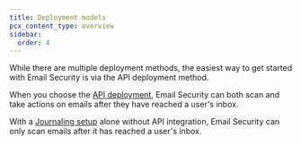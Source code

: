 ```yaml
---
title: Deployment models
pcx_content_type: overview
sidebar:
  order: 4
---
```


While there are multiple deployment methods, the easiest way to get started with Email Security is via the API deployment method.

When you choose the [API deployment](/cloudflare-one/email-security/setup/post-delivery-deployment/api/), Email Security can both scan and take actions on emails after they have reached a user's inbox.

With a [Journaling setup](/cloudflare-one/email-security/setup/post-delivery-deployment/bcc-journaling/journaling-setup/office365-journaling/) alone without API integration, Email Security can only scan emails after it has reached a user's inbox.